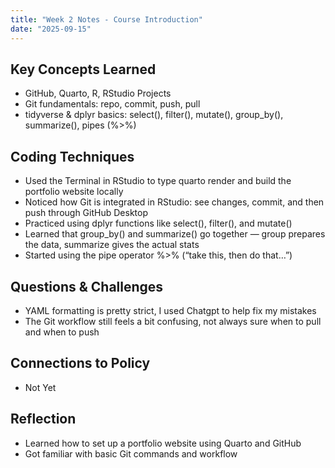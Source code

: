 ```yaml
---
title: "Week 2 Notes - Course Introduction"
date: "2025-09-15"
---
```


## Key Concepts Learned
- GitHub, Quarto, R, RStudio Projects
- Git fundamentals: repo, commit, push, pull
- tidyverse & dplyr basics: select(), filter(), mutate(), group_by(), summarize(), pipes (%>%)

## Coding Techniques
- Used the Terminal in RStudio to type quarto render and build the portfolio website locally
- Noticed how Git is integrated in RStudio: see changes, commit, and then push through GitHub Desktop
- Practiced using dplyr functions like select(), filter(), and mutate()
- Learned that group_by() and summarize() go together — group prepares the data, summarize gives the actual stats
- Started using the pipe operator %>% (“take this, then do that…”)

## Questions & Challenges
- YAML formatting is pretty strict, I used Chatgpt to help fix my mistakes
- The Git workflow still feels a bit confusing, not always sure when to pull and when to push

## Connections to Policy
- Not Yet

## Reflection
- Learned how to set up a portfolio website using Quarto and GitHub
- Got familiar with basic Git commands and workflow
